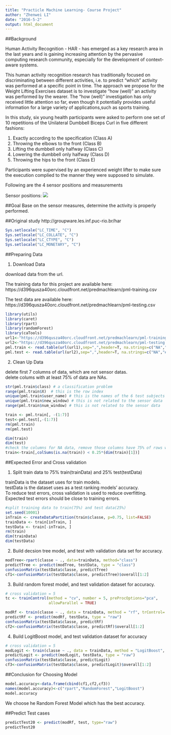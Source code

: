 ```yaml
---
title: "Practicle Machine Learning- Course Project"
author: "Zhenwei LI"
date: "2016-5-2"
output: html_document
---
```



##Background  

Human Activity Recognition - HAR - has emerged as a key research area in the last years and is gaining increasing attention by the pervasive computing research community, especially for the development of context-aware systems.

This human activity recognition research has traditionally focused on discriminating between different activities, i.e. to predict "which" activity was performed at a specific point in time. The approach we propose for the Weight Lifting Exercises dataset is to investigate "how (well)" an activity was performed by the wearer. The "how (well)" investigation has only received little attention so far, even though it potentially provides useful information for a large variety of applications,such as sports training.

In this study, six young health participants were asked to perform one set of 10 repetitions of the Unilateral Dumbbell Biceps Curl in five different fashions: 

1. Exactly according to the specification (Class A)
2. Throwing the elbows to the front (Class B)
3. Lifting the dumbbell only halfway (Class C)
4. Lowering the dumbbell only halfway (Class D) 
5. Throwing the hips to the front (Class E)  

Participants were supervised by an experienced weight lifter to make sure the execution complied to the manner they were supposed to simulate. 

Following are the 4 sensor positions and measurements

<div style="width:200px; height=200px">
Sensor positions: ![](http://groupware.les.inf.puc-rio.br/static/WLE/on-body-sensing-schema.png)
</div>


##Goal
Base on the sensor measures, determine the activity is properly performed.

##Original study
http://groupware.les.inf.puc-rio.br/har  

```r
Sys.setlocale("LC_TIME", "C")
Sys.setlocale("LC_COLLATE", "C")
Sys.setlocale("LC_CTYPE", "C")
Sys.setlocale("LC_MONETARY", "C")
```
##Preparing Data

1. Download Data  

download data from the url.  

The training data for this project are available here: https://d396qusza40orc.cloudfront.net/predmachlearn/pml-training.csv

The test data are available here: https://d396qusza40orc.cloudfront.net/predmachlearn/pml-testing.csv

```r
library(utils)
library(caret)
library(rpart)
library(randomForest)
library(caTools)
url1<-"https://d396qusza40orc.cloudfront.net/predmachlearn/pml-training.csv"
url2<-"https://d396qusza40orc.cloudfront.net/predmachlearn/pml-testing.csv"
pml.train <- read.table(url(url1),sep=",",header=T, na.strings=c("NA","#DIV/0!", ""))
pml.test <- read.table(url(url2),sep=",",header=T, na.strings=c("NA","#DIV/0!", ""))
```
2. Clean Up Data

delete first 7 columns of data, which are not sensor datas.  
delete colums with at least 75% of data are NAs.

```r
str(pml.train$class) # a classification problem
range(pml.train$X)  # this is the row index 
unique(pml.train$user_name) # this is the names of the 6 test subjects
unique(pml.train$new_window) # this is not related to the sensor data
range(pml.train$num_window) # this is not related to the sensor data
```
```r
train <- pml.train[, -(1:7)]
test<-pml.test[,-(1:7)]
rm(pml.train)
rm(pml.test)

dim(train)
dim(test)
#check the columns for NA data, remove those columns have 75% of rows with NA
train<-train[,colSums(is.na(train)) < 0.25*(dim(train)[1])]

```
##Expected Error and Cross validation

1. Split train data to 75% train(trainData) and 25% test(testData)

trainData is the dataset uses for train models.  
testData is the dataset uses as a test ranking models' accuracy.  
To reduce test errors, cross validation is used to reduce overfitting.  
Expected test errors should be close to training errors.  


```r
#split training data to train(75%) and test data(25%)
set.seed(10001)
inTrain <- createDataPartition(train$classe, p=0.75, list=FALSE)
trainData <- train[inTrain, ]
testData <- train[-inTrain, ]
rm(train)
dim(trainData)
dim(testData)
```

2. Build decsion tree model, and test with validation data set for accuracy.  

```r
modTree<-rpart(classe ~ ., data=trainData, method="class")
predictTree <- predict(modTree, testData, type = "class")
confusionMatrix(testData$classe, predictTree)
cf1<-confusionMatrix(testData$classe, predictTree)$overall[1:2]

```
3. Build random forest model, and test validation dataset for accuracy.

```r
# cross validation = 5 
tc <- trainControl(method = "cv", number = 5, preProcOptions="pca",
                   allowParallel = TRUE)

modRf <- train(classe ~ ., data = trainData, method = "rf", trControl= tc)
predictRf <- predict(modRf, testData, type = "raw")
confusionMatrix(testData$classe, predictRf)
cf2<-confusionMatrix(testData$classe, predictRf)$overall[1:2]

```

4. Build LogitBoost model, and test validation dataset for accuracy

```r
# cross validation = 5 
modLogit <- train(classe ~ ., data = trainData, method = "LogitBoost", trControl= tc)
predictLogit <- predict(modLogit, testData, type = "raw")
confusionMatrix(testData$classe, predictLogit)
cf3<-confusionMatrix(testData$classe, predictLogit)$overall[1:2]

```
##Conclusion for Choosing Model  


```r

model.accuracy<-data.frame(cbind(cf1,cf2,cf3))
names(model.accuracy)<-c("rpart","RandomForest","LogitBoost")
model.accuracy

```
We choose he Random Forest Model which has the best accuracy.  


##Predict Test cases
```r
predictTest20 <- predict(modRf, test, type="raw")
predictTest20

```



